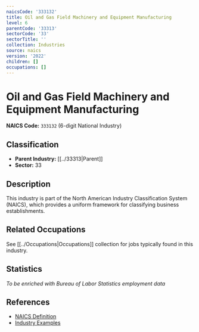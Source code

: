 ```yaml
---
naicsCode: '333132'
title: Oil and Gas Field Machinery and Equipment Manufacturing
level: 6
parentCode: '33313'
sectorCode: '33'
sectorTitle: ''
collection: Industries
source: naics
version: '2022'
children: []
occupations: []
---
```

# Oil and Gas Field Machinery and Equipment Manufacturing

**NAICS Code:** `333132` (6-digit National Industry)

## Classification

- **Parent Industry:** [[../33313|Parent]]
- **Sector:** 33

## Description

This industry is part of the North American Industry Classification System (NAICS), which provides a uniform framework for classifying business establishments.

## Related Occupations

See [[../Occupations|Occupations]] collection for jobs typically found in this industry.

## Statistics

*To be enriched with Bureau of Labor Statistics employment data*

## References

- [NAICS Definition](https://www.census.gov/naics/)
- [Industry Examples](https://www.census.gov/naics/2022NAICS/)
